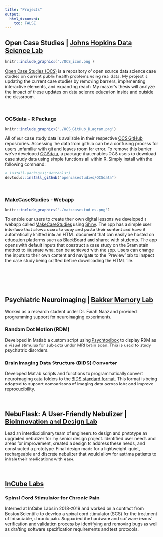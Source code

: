 ```yaml
---
title: "Projects"
output: 
  html_document:
    toc: FALSE
---
```


## Open Case Studies | [Johns Hopkins Data Science Lab](https://jhudatascience.org/)

```r
knitr::include_graphics('./OCS_icon.png')
```

[Open Case Studies (OCS)](https://www.opencasestudies.org/) is a repository of open source data science case studies on current public health problems using real data. My project is updating the current case studies by removing barriers, implementing interactive elements, and expanding reach. My master's thesis will analyze the impact of these updates on data science education inside and outside the classroom.

&nbsp;
&nbsp;
&nbsp;
&nbsp;
&nbsp;





### OCSdata - R Package

```r
knitr::include_graphics('./OCS_GitHub_Diagram.png')
```

All of our case study data is available in their respective [OCS GitHub](https://github.com/opencasestudies) repositories. Accessing the data from 
github can be a confusing process for users unfamiliar with git and leaves room for error. To remove this barrier we've developed [OCSdata](https://github.com/opencasestudies/OCSdata), a package that enables OCS users to download case study data using simple functions all within R. Simply install with the following command: 
```R
# install.packages("devtools")
devtools::install_github("opencasestudies/OCSdata")
```

&nbsp;
&nbsp;
&nbsp;
&nbsp;
&nbsp;

<!-- <center> -->
<!-- ![Accessing Case Study Data Flowchart](./OCS_GitHub_Diagram.png){width=50%} -->
<!-- </center> -->




### MakeCaseStudies - Webapp

```r
knitr::include_graphics('./makecasestudies.png')
```

To enable our users to create their own digital lessons we developed a webapp called [MakeCaseStudies](https://rsconnect.biostat.jhsph.edu/MakeCaseStudies/) using [Shiny](https://shiny.rstudio.com/). The app has a simple user interface that allows users to copy and paste their content and have it automatically knitted into an HTML document that can easily be hosted on education platforms such as BlackBoard and shared with students. The app opens with default inputs that construct a case study on the Gram stain method to illustrate what can be achieved with the app. Users can change the inputs to their own content and navigate to the 'Preview' tab to inspect the case study being crafted before downloading the HTML file.  

<!-- <center> -->
<!-- ![MakeCaseStudies Preview Tab](./makecasestudies.png){width=50%} -->
<!-- </center> -->

&nbsp;
&nbsp;
&nbsp;
&nbsp;
&nbsp;


<br/><br/>

## Psychiatric Neuroimaging | [Bakker Memory Lab](https://bakkerlab.johnshopkins.edu/index.html)
Worked as a research student under Dr. Farah Naaz and provided programming support for neuroimaging experiments. 

### Random Dot Motion (RDM)
Developed in Matlab a custom script using [Psychtoolbox](http://psychtoolbox.org/) to display RDM as a visual stimulus for subjects under MRI brain scan. This is used to study psychiatric disorders. 

### Brain Imaging Data Structure (BIDS) Converter
Developed Matlab scripts and functions to programmatically convert neuroimaging data folders to the [BIDS standard format](https://bids.neuroimaging.io/). This format is being adopted to support comparisons of imaging data across labs and improve reproducibility. 

&nbsp;
&nbsp;
&nbsp;
&nbsp;
&nbsp;




## NebuFlask: A User-Friendly Nebulizer | [BioInnovation and Design Lab](https://www.scu.edu/engineering/labs--research/labs/bioinnovation-and-design-lab/)
Lead an interdisciplinary team of engineers to design and prototype an upgraded nebulizer for my senior design project. Identified user needs and areas for improvement, created a design to address these needs, and constructed a prototype. Final design made for a lightweight, quiet, rechargeable and discrete nebulizer that would allow for asthma patients to inhale their medications with ease. 

&nbsp;
&nbsp;
&nbsp;
&nbsp;
&nbsp;




## [InCube Labs](https://www.incubelabs.com/)

### Spinal Cord Stimulator for Chronic Pain
Interned at InCube Labs in 2018-2019 and worked on a contract from Boston Scientific to develop a spinal cord stimulator (SCS) for the treatment of intractable, chronic pain. Supported the hardware and software teams' verification and validation process by identifying and removing bugs as well as drafting software specification requirements and test protocols.

